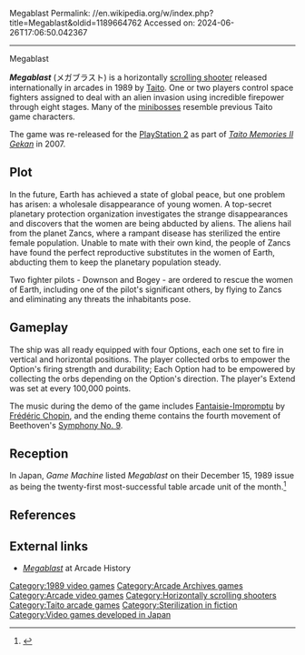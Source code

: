 Megablast
Permalink: //en.wikipedia.org/w/index.php?title=Megablast&oldid=1189664762
Accessed on: 2024-06-26T17:06:50.042367



------
Megablast
{{About|the arcade game|the computer game|Xenon 2 Megablast|the Bomb the Bass song|Into the Dragon}}
{{more citations needed|date=November 2020}}

{{Infobox video game
|title=Megablast
|image= Megablast Poster.png
|caption = European arcade flyer
|developer = [[Taito]]
|publisher = [[Taito]]
|designer = 
|composer = 
|released= October 1989
|genre = [[Scrolling shooter]]
|modes = [[Single-player]], [[two player]]
|platforms= [[Arcade video game|Arcade]]
|arcade system=
}}

'''''Megablast''''' (メガブラスト) is a horizontally [[scrolling shooter]] released internationally in arcades in 1989 by [[Taito]]. One or two players control space fighters assigned to deal with an alien invasion using incredible firepower through eight stages. Many of the [[miniboss]]es resemble previous Taito game characters.

The game was re-released for the [[PlayStation 2]] as part of ''[[Taito Memories|Taito Memories II Gekan]]'' in 2007.

==Plot==
In the future, Earth has achieved a state of global peace, but one problem has arisen: a wholesale disappearance of young women. A top-secret planetary protection organization investigates the strange disappearances and discovers that the women are being abducted by aliens. The aliens hail from the planet Zancs, where a rampant disease has sterilized the entire female population. Unable to mate with their own kind, the people of Zancs have found the perfect reproductive substitutes in the women of Earth, abducting them to keep the planetary population steady.

Two fighter pilots - Downson and Bogey - are ordered to rescue the women of Earth, including one of the pilot's significant others, by flying to Zancs and eliminating any threats the inhabitants pose.

==Gameplay==
{{confusing|section|date=July 2016}}

The ship was all ready equipped with four Options, each one set to fire in vertical and horizontal positions. The player collected orbs to empower the Option's firing strength and durability; Each Option had to be empowered by collecting the orbs depending on the Option's direction. The player's Extend was set at every 100,000 points.

The music during the demo of the game includes [[Fantaisie-Impromptu]] by [[Frédéric Chopin]], and the ending theme contains the fourth movement of Beethoven's [[Symphony No. 9 (Beethoven)|Symphony No. 9]].

==Reception==
In Japan, ''Game Machine'' listed ''Megablast'' on their December 15, 1989 issue as being the twenty-first most-successful table arcade unit of the month.<ref>{{cite magazine|title=Game Machine's Best Hit Games 25 - テーブル型TVゲーム機 (Table Videos)|magazine=[[:ja:ゲームマシン|Game Machine]]|issue=370|publisher=[[:ja:アミューズメント通信社|Amusement Press, Inc.]]|date=15 December 1989|page=23|lang=ja}}</ref>

==References==
{{Reflist}}

==External links==
*[http://www.arcade-history.com/?n=megablast&page=detail&id=1598 ''Megablast''] at Arcade History

[[Category:1989 video games]]
[[Category:Arcade Archives games]]
[[Category:Arcade video games]]
[[Category:Horizontally scrolling shooters]]
[[Category:Taito arcade games]]
[[Category:Sterilization in fiction]]
[[Category:Video games developed in Japan]]


{{scroll-shooter-videogame-stub}}